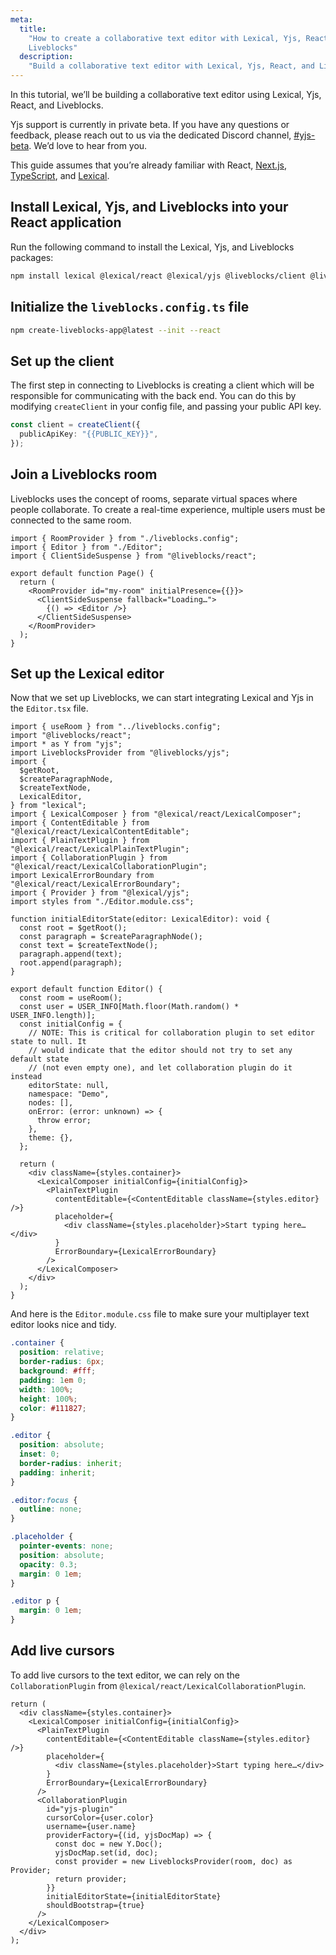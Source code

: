 ```yaml
---
meta:
  title:
    "How to create a collaborative text editor with Lexical, Yjs, React, and
    Liveblocks"
  description:
    "Build a collaborative text editor with Lexical, Yjs, React, and Liveblocks"
---
```


In this tutorial, we’ll be building a collaborative text editor using Lexical,
Yjs, React, and Liveblocks.

<Banner title="Private beta">

Yjs support is currently in private beta. If you have any questions or feedback,
please reach out to us via the dedicated Discord channel,
[#yjs-beta](https://discord.com/channels/913109211746009108/1123560088997728328).
We’d love to hear from you.

</Banner>

This guide assumes that you’re already familiar with React,
[Next.js](https://nextjs.org/), [TypeScript](https://www.typescriptlang.org/),
and [Lexical](https://lexical.dev).

## Install Lexical, Yjs, and Liveblocks into your React application

Run the following command to install the Lexical, Yjs, and Liveblocks packages:

```bash
npm install lexical @lexical/react @lexical/yjs @liveblocks/client @liveblocks/react @liveblocks/yjs yjs
```

## Initialize the `liveblocks.config.ts` file

```bash
npm create-liveblocks-app@latest --init --react
```

## Set up the client

The first step in connecting to Liveblocks is creating a client which will be
responsible for communicating with the back end. You can do this by modifying
`createClient` in your config file, and passing your public API key.

```ts
const client = createClient({
  publicApiKey: "{{PUBLIC_KEY}}",
});
```

## Join a Liveblocks room

Liveblocks uses the concept of rooms, separate virtual spaces where people
collaborate. To create a real-time experience, multiple users must be connected
to the same room.

```tsx file="index.tsx" highlight="7-11"
import { RoomProvider } from "./liveblocks.config";
import { Editor } from "./Editor";
import { ClientSideSuspense } from "@liveblocks/react";

export default function Page() {
  return (
    <RoomProvider id="my-room" initialPresence={{}}>
      <ClientSideSuspense fallback="Loading…">
        {() => <Editor />}
      </ClientSideSuspense>
    </RoomProvider>
  );
}
```

## Set up the Lexical editor

Now that we set up Liveblocks, we can start integrating Lexical and Yjs in the
`Editor.tsx` file.

```tsx file="Editor.tsx"
import { useRoom } from "../liveblocks.config";
import "@liveblocks/react";
import * as Y from "yjs";
import LiveblocksProvider from "@liveblocks/yjs";
import {
  $getRoot,
  $createParagraphNode,
  $createTextNode,
  LexicalEditor,
} from "lexical";
import { LexicalComposer } from "@lexical/react/LexicalComposer";
import { ContentEditable } from "@lexical/react/LexicalContentEditable";
import { PlainTextPlugin } from "@lexical/react/LexicalPlainTextPlugin";
import { CollaborationPlugin } from "@lexical/react/LexicalCollaborationPlugin";
import LexicalErrorBoundary from "@lexical/react/LexicalErrorBoundary";
import { Provider } from "@lexical/yjs";
import styles from "./Editor.module.css";

function initialEditorState(editor: LexicalEditor): void {
  const root = $getRoot();
  const paragraph = $createParagraphNode();
  const text = $createTextNode();
  paragraph.append(text);
  root.append(paragraph);
}

export default function Editor() {
  const room = useRoom();
  const user = USER_INFO[Math.floor(Math.random() * USER_INFO.length)];
  const initialConfig = {
    // NOTE: This is critical for collaboration plugin to set editor state to null. It
    // would indicate that the editor should not try to set any default state
    // (not even empty one), and let collaboration plugin do it instead
    editorState: null,
    namespace: "Demo",
    nodes: [],
    onError: (error: unknown) => {
      throw error;
    },
    theme: {},
  };

  return (
    <div className={styles.container}>
      <LexicalComposer initialConfig={initialConfig}>
        <PlainTextPlugin
          contentEditable={<ContentEditable className={styles.editor} />}
          placeholder={
            <div className={styles.placeholder}>Start typing here…</div>
          }
          ErrorBoundary={LexicalErrorBoundary}
        />
      </LexicalComposer>
    </div>
  );
}
```

And here is the `Editor.module.css` file to make sure your multiplayer text
editor looks nice and tidy.

```css file="Editor.module.css" isCollapsed isCollapsable
.container {
  position: relative;
  border-radius: 6px;
  background: #fff;
  padding: 1em 0;
  width: 100%;
  height: 100%;
  color: #111827;
}

.editor {
  position: absolute;
  inset: 0;
  border-radius: inherit;
  padding: inherit;
}

.editor:focus {
  outline: none;
}

.placeholder {
  pointer-events: none;
  position: absolute;
  opacity: 0.3;
  margin: 0 1em;
}

.editor p {
  margin: 0 1em;
}
```

## Add live cursors

To add live cursors to the text editor, we can rely on the `CollaborationPlugin`
from `@lexical/react/LexicalCollaborationPlugin`.

```tsx file="Editor.tsx" highlight="11-23"
return (
  <div className={styles.container}>
    <LexicalComposer initialConfig={initialConfig}>
      <PlainTextPlugin
        contentEditable={<ContentEditable className={styles.editor} />}
        placeholder={
          <div className={styles.placeholder}>Start typing here…</div>
        }
        ErrorBoundary={LexicalErrorBoundary}
      />
      <CollaborationPlugin
        id="yjs-plugin"
        cursorColor={user.color}
        username={user.name}
        providerFactory={(id, yjsDocMap) => {
          const doc = new Y.Doc();
          yjsDocMap.set(id, doc);
          const provider = new LiveblocksProvider(room, doc) as Provider;
          return provider;
        }}
        initialEditorState={initialEditorState}
        shouldBootstrap={true}
      />
    </LexicalComposer>
  </div>
);
```
